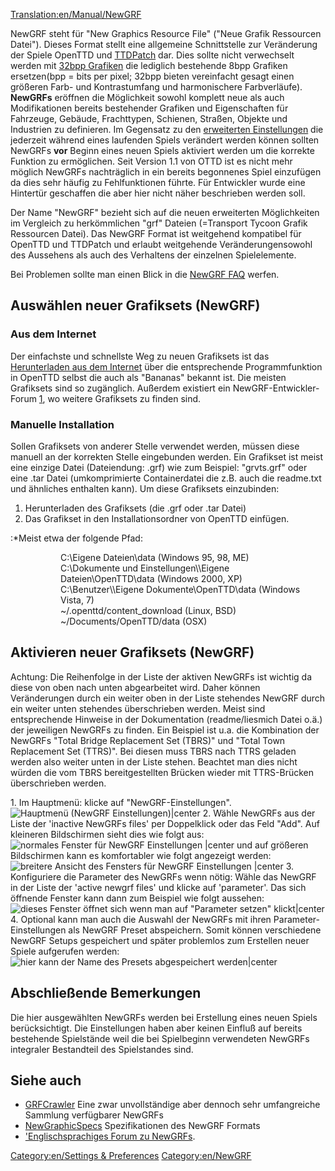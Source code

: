 [[Translation:en/Manual/NewGRF]]
{{de/Inhaltsverzeichnis}}

{{en/Todo|restliche Links fertig übersetzen}}

NewGRF steht für "New Graphics Resource File" ("Neue Grafik Ressourcen Datei"). Dieses Format stellt eine allgemeine Schnittstelle zur Veränderung der Spiele OpenTTD und [[de/Archive/OpenTTD/TTDPatch|TTDPatch]] dar. Dies sollte nicht verwechselt werden mit [[en/Community/NewGRF/Playing with 32 bpp graphics| 32bpp Grafiken]] die lediglich bestehende 8bpp Grafiken ersetzen(bpp = bits per pixel; 32bpp bieten vereinfacht gesagt einen größeren Farb- und Kontrastumfang und harmonischere Farbverläufe).
'''NewGRFs''' eröffnen die Möglichkeit sowohl komplett neue als auch Modifikationen bereits bestehender Grafiken und Eigenschaften für Fahrzeuge, Gebäude, Frachttypen, Schienen, Straßen, Objekte und Industrien zu definieren.
Im Gegensatz zu den [[de/Archive/Manual/Settings/Erweiterte Einstellungen|erweiterten Einstellungen]] die jederzeit während eines laufenden Spiels verändert werden können sollten NewGRFs '''vor''' Beginn eines neuen Spiels aktiviert werden um die korrekte Funktion zu ermöglichen. Seit Version 1.1 von OTTD ist es nicht mehr möglich NewGRFs nachträglich in ein bereits begonnenes Spiel einzufügen da dies sehr häufig zu Fehlfunktionen führte. Für Entwickler wurde eine Hintertür geschaffen die aber hier nicht näher beschrieben werden soll.

Der Name "NewGRF" bezieht sich auf die neuen erweiterten Möglichkeiten im Vergleich zu herkömmlichen "grf" Dateien (=Transport Tycoon Grafik Ressourcen Datei). Das NewGRF Format ist weitgehend kompatibel für OpenTTD und TTDPatch und erlaubt weitgehende Veränderungensowohl des Aussehens als auch des Verhaltens der einzelnen Spielelemente.

Bei Problemen sollte man einen Blick in die [[de/Archive/Community/NewGRF FAQ| NewGRF FAQ]] werfen.

{{de/Während Übersetzung}}

==Auswählen neuer Grafiksets (NewGRF)==
=== Aus dem Internet ===
Der einfachste und schnellste Weg zu neuen Grafiksets ist das [[en/Manual/Online content|Herunterladen aus dem Internet]] über die entsprechende Programmfunktion in OpenTTD selbst die auch als "Bananas" bekannt ist. Die meisten Grafiksets sind so zugänglich. Außerdem existiert ein NewGRF-Entwickler-Forum [http://www.tt-forums.net/viewforum.php?f=26|Entwickler-Forum], wo weitere Grafiksets zu finden sind.
=== Manuelle Installation ===
Sollen Grafiksets von anderer Stelle verwendet werden, müssen diese manuell an der korrekten Stelle eingebunden werden. Ein Grafikset ist meist eine einzige Datei (Dateiendung: .grf) wie zum Beispiel: "grvts.grf" oder eine .tar Datei (umkomprimierte Containerdatei die z.B. auch die readme.txt und ähnliches enthalten kann). Um diese Grafiksets einzubinden:

{{en/Todo|Korrekte Pfadnamen für deutsche Windows/Linux/OSX-Installationen einfügen}}

#Herunterladen des Grafiksets (die .grf oder .tar Datei)
#Das Grafikset in den Installationsordner von OpenTTD einfügen.
:*Meist etwa der folgende Pfad:
::C:\Eigene Dateien\data (Windows 95, 98, ME)
::C:\Dokumente und Einstellungen\<benutzername>\Eigene Dateien\OpenTTD\data (Windows 2000, XP)
::C:\Benutzer\<benutzername>\Eigene Dokumente\OpenTTD\data (Windows Vista, 7)
::~/.openttd/content_download (Linux, BSD)
::~/Documents/OpenTTD/data (OSX)

==Aktivieren neuer Grafiksets (NewGRF)==

Achtung: Die Reihenfolge in der Liste der aktiven NewGRFs ist wichtig da diese von oben nach unten abgearbeitet wird. Daher können Veränderungen durch ein weiter oben in der Liste stehendes NewGRF durch ein weiter unten stehendes überschrieben werden. Meist sind entsprechende Hinweise in der Dokumentation (readme/liesmich Datei o.ä.) der jeweiligen NewGRFs zu finden. Ein Beispiel ist u.a. die Kombination der NewGRFs "Total Bridge Replacement Set (TBRS)" und "Total Town Replacement Set (TTRS)". Bei diesen muss TBRS nach TTRS geladen werden also weiter unten in der Liste stehen. Beachtet man dies nicht würden die vom TBRS bereitgestellten Brücken wieder mit TTRS-Brücken überschrieben werden.

1.   Im Hauptmenü: klicke auf "NewGRF-Einstellungen".
[[File:de/Hauptmenü.png|Hauptmenü (NewGRF Einstellungen)|center]]
2.   Wähle NewGRFs aus der Liste der 'inactive NewGRFs files' per Doppelklick oder das Feld "Add". Auf kleineren Bildschirmen sieht dies wie folgt aus:
[[File:de/NewGRF Einstellungen klein.png|normales Fenster für NewGRF Einstellungen |center]]
und auf größeren Bildschirmen kann es komfortabler wie folgt angezeigt werden:
[[File:de/NewGRF Einstellungen breit.png|breitere Ansicht des Fensters für NewGRF Einstellungen |center]]
3.   Konfiguriere die Parameter des NewGRFs wenn nötig: Wähle das NewGRF in der Liste der 'active newgrf files' und klicke auf 'parameter'. Das sich öffnende Fenster kann dann zum Beispiel wie folgt aussehen:
[[File:de/NewGRF Parameter.png|dieses Fenster öffnet sich wenn man auf "Parameter setzen" klickt|center]]
4.   Optional kann man auch die Auswahl der NewGRFs mit ihren Parameter-Einstellungen als NewGRF Preset abspeichern. Somit können verschiedene NewGRF Setups gespeichert und später problemlos zum Erstellen neuer Spiele aufgerufen werden:
[[File:de/NewGRF Einstellung speichern.png|hier kann der Name des Presets abgespeichert werden|center]]

== Abschließende Bemerkungen ==
Die hier ausgewählten NewGRFs werden bei Erstellung eines neuen Spiels berücksichtigt. Die Einstellungen haben aber keinen Einfluß auf bereits bestehende Spielstände weil die bei Spielbeginn verwendeten NewGRFs integraler Bestandteil des Spielstandes sind.


== Siehe auch ==

* [http://grfcrawler.tt-forums.net/ GRFCrawler] Eine zwar unvollständige aber dennoch sehr umfangreiche Sammlung verfügbarer NewGRFs
* [http://newgrf-specs.tt-wiki.net/wiki/Main_Page NewGraphicSpecs] Spezifikationen des NewGRF Formats
* [http://www.tt-forums.net/viewforum.php?f=66 'Englischsprachiges Forum zu NewGRFs].

{{en/Navbox NewGRF}}

[[Category:en/Settings & Preferences]]
[[Category:en/NewGRF]]